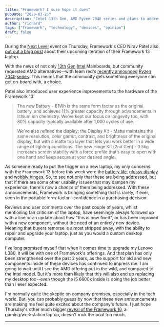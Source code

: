 ```yaml
---
title: "Framework? I sure hope it does"
pubDate: "2023-03-25"
description: "Intel 13th Gen, AMD Ryzen 7040 series and plans to address the battery life, glossy display and wobbly hinges. With these announcements, Framework is bringing something that is rarely, if ever, seen in the portable form-factor--confidence in a purchasing decision."
author: "richard"
tags: ["framework", "technology", "devices", "opinion"]
draft: false
---
```


During the [Next Level][1] event on Thursday, Framework's CEO Nirav Patel also [put out a blog post][2] about their upcoming iteration of their Framework 13 laptop.

With the news of not only [13th][3] [Gen][4] [Intel][5] Mainboards, but community requested AMD alternatives--with team red's [recently announced][6] [Ryzen][7] [7040][8] [series][9]. This means that the community gets something everyone can get on-board with, a choice.

Patel also introduced user experience improvements to the hardware of the Framework 13:

> The new Battery - 61Wh is the same form factor as the original battery, and achieves 11% greater capacity through advancements in lithium ion chemistry. We’ve kept our focus on longevity too, with 80% capacity typically available after 1,000 cycles of use.
>
> We’ve also refined the display; the Display Kit - Matte maintains the same resolution, color gamut, contrast, and brightness of the original display, but with a matte top layer that lets you work better in a wide range of lighting conditions. The new Hinge Kit (2nd Gen) - 3.5kg increases screen stability with a force profile that’s easy to open with one hand and keep secure at your desired angle.

As someone ready to pull the trigger on a new laptop, my only concerns with the Framework 13 before this week were the [battery life][10], [glossy display][11] and [wobbly hinges][12]. So, to see not only that these are being addressed, but that if there are some other usability issues that may dampen my experience, there's now a _chance_ of them being addressed. With these announcements, Framework is bringing something that is rarely, if ever, seen in the portable form-factor--confidence in a purchasing decision.

Reviews and user comments over the past couple of years, whilst mentioning fair criticism of the laptop, have seemingly always followed up with a line or an update about how "this is now fixed", or has been improved with a new component, without the need of an entirely new device. Meaning that buyers remorse is almost stripped away, with the ability to repair and upgrade your laptop, just as you would a custom desktop computer.

I've long promised myself that when it comes time to upgrade my Lenovo L380, it will be with one of Framework's offerings. And that plan has only been strengthened over the past 2 years, as the support for old and new components inside of these devices has continued to impress me. I am going to wait until I see the AMD offering out in the wild, and compared to the Intel model. But it's more than likely that this will also end up replacing my desktop too--even though the i5 6600k inside is doing the job better than I ever expected.

I'm normally quite the skeptic on company promises, especially in the tech world. But, you can probably guess by now that these new announcements are making me feel quite excited about the company's future. I just hope Thursday's other much bigger [reveal of the Framework 16][13], a gaming/workstation laptop, doesn't rock the boat too much.

---

[1]: https://www.youtube.com/watch?v=ccpsyRipHlk
[2]: https://frame.work/gb/en/blog/framework-laptop-13-with-13th-gen-intel-core-and-amd-ryzen-7040-series
[3]: https://ark.intel.com/content/www/us/en/ark/products/232146/intel-core-i71370p-processor-24m-cache-up-to-5-20-ghz.html
[4]: https://ark.intel.com/content/www/us/en/ark/products/232155/intel-core-i71360p-processor-18m-cache-up-to-5-00-ghz.html
[5]: https://ark.intel.com/content/www/us/en/ark/products/232126/intel-core-i51340p-processor-12m-cache-up-to-4-60-ghz.html
[6]: https://www.youtube.com/watch?v=-CJWpk-G-B8
[7]: https://www.amd.com/en/products/apu/amd-ryzen-9-7940hs
[8]: https://www.amd.com/en/products/apu/amd-ryzen-7-7840hs
[9]: https://www.amd.com/en/products/apu/amd-ryzen-5-7640hs
[10]: https://www.theguardian.com/technology/2022/apr/13/framework-laptop-review-a-modular-pc-easy-to-fix-or-upgrade#good-performance-battery-life-a-bit-short
[11]: https://www.notebookcheck.net/Framework-Laptop-13-5-Review-If-Microsoft-Made-A-Repairable-Surface-Laptop-This-Would-Be-It.551850.0.html#toc-4
[12]: https://community.frame.work/t/apparently-wobbly-hinges/3530
[13]: https://frame.work/gb/en/blog/introducing-the-framework-laptop-16
